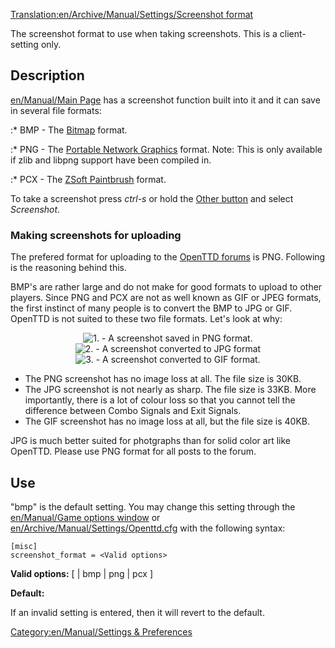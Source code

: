 [[Translation:en/Archive/Manual/Settings/Screenshot format]]
[[Category:en/Manual/Settings & Preferences]]

The screenshot format to use when taking screenshots. This is a client-setting only.

==Description==
[[en/Manual/Main Page]] has a screenshot function built into it and it can save in several file formats:

:* BMP - The [http://en.wikipedia.org/wiki/Bitmap Bitmap] format.
:* PNG - The [http://www.libpng.org/pub/png/ Portable Network Graphics] format.  Note: This is only available if zlib and libpng support have been compiled in.
:* PCX - The [http://en.wikipedia.org/wiki/PCX ZSoft Paintbrush] format.

To take a screenshot press ''ctrl-s'' or hold the [http://wiki.openttd.org/index.php/Game_interface#Various Other button] and select ''Screenshot''.

===Making screenshots for uploading===
The prefered format for uploading to the [http://www.tt-forums.net/index.php?c=20 OpenTTD forums] is PNG.  Following is the reasoning behind this.

BMP's are rather large and do not make for good formats to upload to other players.  Since PNG and PCX are not as well known as GIF or JPEG formats, the first instinct of many people is to convert the BMP to JPG or GIF.  OpenTTD is not suited to these two file formats.  Let's look at why:

<center>[[File:en/Manual/Screenshot png.png|center|frame|1. - A screenshot saved in PNG format.]]
[[File:en/Manual/Screenshot jpg.jpeg|center|frame|2. - A screenshot converted to JPG format]]
[[File:en/Manual/Screenshot gif.gif|center|frame|3. - A screenshot converted to GIF format.]]</center>

*The PNG screenshot has no image loss at all.  The file size is 30KB.
*The JPG screenshot is not nearly as sharp.  The file size is 33KB.  More importantly, there is a lot of colour loss so that you cannot tell the difference between Combo Signals and Exit Signals.
*The GIF screenshot has no image loss at all,  but the file size is 40KB.

JPG is much better suited for photgraphs than for solid color art like OpenTTD.  Please use PNG format for all posts to the forum.

==Use==

"bmp" is the default setting.  You may change this setting through the [[en/Manual/Game options window]] or [[en/Archive/Manual/Settings/Openttd.cfg]] with the following syntax:

<pre>
[misc]
screenshot_format = <Valid options>
</pre>

'''Valid options:''' [ <empty> | bmp | png | pcx ]

'''Default:''' <empty>

If an invalid setting is entered, then it will revert to the default.